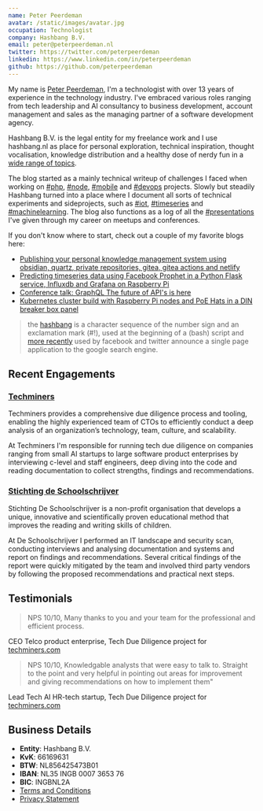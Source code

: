 ```yaml
---
name: Peter Peerdeman
avatar: /static/images/avatar.jpg
occupation: Technologist
company: Hashbang B.V.
email: peter@peterpeerdeman.nl
twitter: https://twitter.com/peterpeerdeman
linkedin: https://www.linkedin.com/in/peterpeerdeman
github: https://github.com/peterpeerdeman
---
```



My name is [Peter Peerdeman](https://peterpeerdeman.nl), I'm a technologist with over 13 years of experience in the technology industry. I've embraced various roles ranging from tech leadership and AI consultancy to business development, account management and sales as the managing partner of a software development agency.

Hashbang B.V. is the legal entity for my freelance work and I use hashbang.nl as place for personal exploration, technical inspiration, thought vocalisation, knowledge distribution and a healthy dose of nerdy fun in a [wide range of topics](./tags).

The blog started as a mainly technical writeup of challenges I faced when working on [#php](/tags/php), [#node](/tags/node), [#mobile](/tags/mobile) and [#devops](/tags/devops) projects. Slowly but steadily Hashbang turned into a place where I document all sorts of technical experiments and sideprojects, such as [#iot](/tags/iot), [#timeseries](/tags/timeseries) and [#machinelearning](/tags/machinelearning). The blog also functions as a log of all the [#presentations](/tags/presentations) I've given through my career on meetups and conferences.

If you don't know where to start, check out a couple of my favorite blogs here:

- [Publishing your personal knowledge management system using obsidian, quartz, private repositories, gitea, gitea actions and netlify](/blog/publishing-your-personal-knowledge-management-system-using-obsidian-quartz-private-repositories-gitea-gitea-actions-and-netlify)
- [Predicting timeseries data using Facebook Prophet in a Python Flask service, Influxdb and Grafana on Raspberry Pi](/blog/predicting-timeseries-data-using-facebook-prophet-in-a-python-flask-service-influxdb-and-grafana-on-raspberry-pi)
- [Conference talk: GraphQL The future of API's is here](/blog/graphql-the-future-of-apis-is-here)
- [Kubernetes cluster build with Raspberry Pi nodes and PoE Hats in a DIN breaker box panel](/blog/kubernetes-cluster-build-with-raspberry-pi-and-poe-hats)

> the [hashbang](<https://en.wikipedia.org/wiki/Shebang_(Unix)>) is a character sequence of the number sign and an exclamation mark (#!), used at the beginning of a (bash) script and [more recently](https://stackoverflow.com/questions/3009380/whats-the-shebang-hashbang-in-facebook-and-new-twitter-urls-for) used by facebook and twitter announce a single page application to the google search engine.

## Recent Engagements

### [Techminers](https://techminers.com)
Techminers provides a comprehensive due diligence process and tooling, enabling the highly experienced team of CTOs to efficiently conduct a deep analysis of an organization’s technology, team, culture, and scalability. 

At Techminers I'm responsible for running tech due diligence on companies ranging from small AI startups to large software product enterprises by interviewing c-level and staff engineers, deep diving into the code and reading documentation to collect strengths, findings and recommendations. 

### [Stichting de Schoolschrijver](https://www.deschoolschrijver.nl/)
Stichting De Schoolschrijver is a non-profit organisation that develops a unique, innovative and scientifically proven educational method that improves the reading and writing skills of children. 

At De Schoolschrijver I performed an IT landscape and security scan, conducting interviews and analysing documentation and systems and report on findings and recommendations. Several critical findings of the report were quickly mitigated by the team and involved third party vendors by following the proposed recommendations and practical next steps.

## Testimonials

> NPS 10/10, Many thanks to you and your team for the professional and efficient process.

CEO Telco product enterprise, Tech Due Diligence project for [techminers.com](https://techminers.com)

> NPS 10/10, Knowledgable analysts that were easy to talk to. Straight to the point and very helpful in pointing out areas for improvement and giving recommendations on how to implement them"

Lead Tech AI HR-tech startup, Tech Due Diligence project for [techminers.com](https://techminers.com)


## Business Details

- **Entity**: Hashbang B.V.
- **KvK**: 66169631
- **BTW**: NL856425473B01
- **IBAN**: NL35 INGB 0007 3653 76
- **BIC**: INGBNL2A
- [Terms and Conditions](./terms)
- [Privacy Statement](./privacy)
